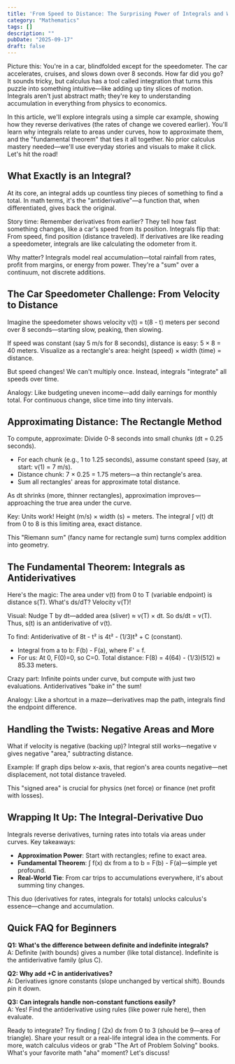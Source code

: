 ```yaml
---
title: 'From Speed to Distance: The Surprising Power of Integrals and Why They Undo Derivatives'
category: "Mathematics"
tags: []
description: ""
pubDate: "2025-09-17"
draft: false
---
```


Picture this: You're in a car, blindfolded except for the speedometer. The car accelerates, cruises, and slows down over 8 seconds. How far did you go? It sounds tricky, but calculus has a tool called integration that turns this puzzle into something intuitive—like adding up tiny slices of motion. Integrals aren't just abstract math; they're key to understanding accumulation in everything from physics to economics.

In this article, we'll explore integrals using a simple car example, showing how they reverse derivatives (the rates of change we covered earlier). You'll learn why integrals relate to areas under curves, how to approximate them, and the "fundamental theorem" that ties it all together. No prior calculus mastery needed—we'll use everyday stories and visuals to make it click. Let's hit the road!

## What Exactly is an Integral?

At its core, an integral adds up countless tiny pieces of something to find a total. In math terms, it's the "antiderivative"—a function that, when differentiated, gives back the original.

Story time: Remember derivatives from earlier? They tell how fast something changes, like a car's speed from its position. Integrals flip that: From speed, find position (distance traveled). If derivatives are like reading a speedometer, integrals are like calculating the odometer from it.

Why matter? Integrals model real accumulation—total rainfall from rates, profit from margins, or energy from power. They're a "sum" over a continuum, not discrete additions.

## The Car Speedometer Challenge: From Velocity to Distance

Imagine the speedometer shows velocity v(t) = t(8 - t) meters per second over 8 seconds—starting slow, peaking, then slowing.

If speed was constant (say 5 m/s for 8 seconds), distance is easy: 5 × 8 = 40 meters. Visualize as a rectangle's area: height (speed) × width (time) = distance.

But speed changes! We can't multiply once. Instead, integrals "integrate" all speeds over time.

Analogy: Like budgeting uneven income—add daily earnings for monthly total. For continuous change, slice time into tiny intervals.

## Approximating Distance: The Rectangle Method

To compute, approximate: Divide 0-8 seconds into small chunks (dt = 0.25 seconds).

- For each chunk (e.g., 1 to 1.25 seconds), assume constant speed (say, at start: v(1) = 7 m/s).
- Distance chunk: 7 × 0.25 = 1.75 meters—a thin rectangle's area.
- Sum all rectangles' areas for approximate total distance.

As dt shrinks (more, thinner rectangles), approximation improves—approaching the true area under the curve.

Key: Units work! Height (m/s) × width (s) = meters. The integral ∫ v(t) dt from 0 to 8 is this limiting area, exact distance.

This "Riemann sum" (fancy name for rectangle sum) turns complex addition into geometry.

## The Fundamental Theorem: Integrals as Antiderivatives

Here's the magic: The area under v(t) from 0 to T (variable endpoint) is distance s(T). What's ds/dT? Velocity v(T)!

Visual: Nudge T by dt—added area (sliver) ≈ v(T) × dt. So ds/dt = v(T). Thus, s(t) is an antiderivative of v(t).

To find: Antiderivative of 8t - t² is 4t² - (1/3)t³ + C (constant).

- Integral from a to b: F(b) - F(a), where F' = f.
- For us: At 0, F(0)=0, so C=0. Total distance: F(8) = 4(64) - (1/3)(512) ≈ 85.33 meters.

Crazy part: Infinite points under curve, but compute with just two evaluations. Antiderivatives "bake in" the sum!

Analogy: Like a shortcut in a maze—derivatives map the path, integrals find the endpoint difference.

## Handling the Twists: Negative Areas and More

What if velocity is negative (backing up)? Integral still works—negative v gives negative "area," subtracting distance.

Example: If graph dips below x-axis, that region's area counts negative—net displacement, not total distance traveled.

This "signed area" is crucial for physics (net force) or finance (net profit with losses).

## Wrapping It Up: The Integral-Derivative Duo

Integrals reverse derivatives, turning rates into totals via areas under curves. Key takeaways:

- **Approximation Power**: Start with rectangles; refine to exact area.
- **Fundamental Theorem**: ∫ f(x) dx from a to b = F(b) - F(a)—simple yet profound.
- **Real-World Tie**: From car trips to accumulations everywhere, it's about summing tiny changes.

This duo (derivatives for rates, integrals for totals) unlocks calculus's essence—change and accumulation.

## Quick FAQ for Beginners

**Q1: What's the difference between definite and indefinite integrals?**  
A: Definite (with bounds) gives a number (like total distance). Indefinite is the antiderivative family (plus C).

**Q2: Why add +C in antiderivatives?**  
A: Derivatives ignore constants (slope unchanged by vertical shift). Bounds pin it down.

**Q3: Can integrals handle non-constant functions easily?**  
A: Yes! Find the antiderivative using rules (like power rule here), then evaluate.

Ready to integrate? Try finding ∫ (2x) dx from 0 to 3 (should be 9—area of triangle). Share your result or a real-life integral idea in the comments. For more, watch calculus videos or grab "The Art of Problem Solving" books. What's your favorite math "aha" moment? Let's discuss!
